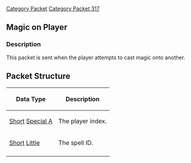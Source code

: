 [[Category Packet]]
[[Category Packet 317]]

== Magic on Player ==
=== Description ===
This packet is sent when the player attempts to cast magic onto another.

== Packet Structure ==
{|border=2
! Data Type
! Description
|-
| [[Data Types#Standard data types|Short]] [[Data Types#Non Standard Data Types|Special A]]
| The player index.
|-
| [[Data Types#Standard data types|Short]] [[Data Types#Non Standard Data Types|Little]]
| The spell ID.
|-
|}